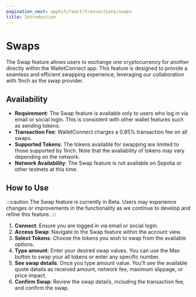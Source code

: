 ```yaml
---
pagination_next: appkit/react/transactions/swaps
title: Introduction
---
```




# Swaps

The Swap feature allows users to exchange one cryptocurrency for another directly within the WalletConnect app. This feature is designed to provide a seamless and efficient swapping experience, leveraging our collaboration with 1Inch as the swap provider.

## Availability

- **Requirement**: The Swap feature is available only to users who log in via email or social login. This is consistent with other wallet features such as sending tokens.
- **Transaction Fee**: WalletConnect charges a 0.85% transaction fee on all swaps.
- **Supported Tokens**: The tokens available for swapping are limited to those supported by 1Inch. Note that the availability of tokens may vary depending on the network.
- **Network Availability**: The Swap feature is not available on Sepolia or other testnets at this time.

## How to Use

:::caution
The Swap feature is currently in Beta. Users may experience changes or improvements in the functionality as we continue to develop and refine this feature.
:::

1. **Connect**: Ensure you are logged in via email or social login.
2. **Access Swap**: Navigate to the Swap feature within the account view.
3. **Select Tokens**: Choose the tokens you wish to swap from the available options.
4. **Type amount**: Enter your desired swap values. You can use the Max button to swap your all tokens or enter any specific number.
5. **See swap details**: Once you type amount value. You'll see the available quote details as received amount, network fee, maximum slippage, or price impact. 
6. **Confirm Swap**: Review the swap details, including the transaction fee, and confirm the swap.